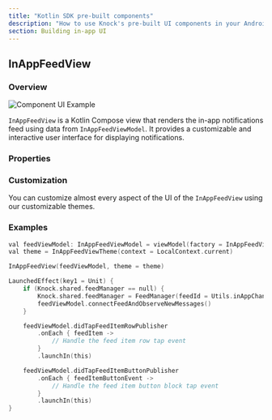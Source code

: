 ```yaml
---
title: "Kotlin SDK pre-built components"
description: "How to use Knock's pre-built UI components in your Android application with Kotlin Compose."
section: Building in-app UI
---
```


## InAppFeedView

### Overview

<Image
  src="/images/ios-in-app-feed.png"
  alt="Component UI Example"
  width={1300}
  height={798}
  className="rounded-md mx-auto border border-gray-200"
/>

`InAppFeedView` is a Kotlin Compose view that renders the in-app notifications feed using data from `InAppFeedViewModel`. It provides a customizable and interactive user interface for displaying notifications.

### Properties

<Attributes>
  <Attribute
    name="viewModel"
    type="InAppFeedViewModel"
    description="The ViewModel containing the logic for the InAppFeedView."
  />
  <Attribute
    name="theme"
    type="InAppFeedTheme"
    description="Defines the appearance of the feed view and its components."
  />
</Attributes>

### Customization

You can customize almost every aspect of the UI of the `InAppFeedView` using our customizable themes.

### Examples

```swift
val feedViewModel: InAppFeedViewModel = viewModel(factory = InAppFeedViewModelFactory(LocalContext.current))
val theme = InAppFeedViewTheme(context = LocalContext.current)

InAppFeedView(feedViewModel, theme = theme)

LaunchedEffect(key1 = Unit) {
    if (Knock.shared.feedManager == null) {
        Knock.shared.feedManager = FeedManager(feedId = Utils.inAppChannelId)
        feedViewModel.connectFeedAndObserveNewMessages()
    }

    feedViewModel.didTapFeedItemRowPublisher
        .onEach { feedItem ->
            // Handle the feed item row tap event
        }
        .launchIn(this)

    feedViewModel.didTapFeedItemButtonPublisher
        .onEach { feedItemButtonEvent ->
            // Handle the feed item button block tap event
        }
        .launchIn(this)
}
```
